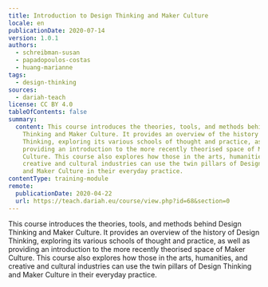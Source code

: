 ```yaml
---
title: Introduction to Design Thinking and Maker Culture
locale: en
publicationDate: 2020-07-14
version: 1.0.1
authors:
  - schreibman-susan
  - papadopoulos-costas
  - huang-marianne
tags:
  - design-thinking
sources:
  - dariah-teach
license: CC BY 4.0
tableOfContents: false
summary:
  content: This course introduces the theories, tools, and methods behind Design
    Thinking and Maker Culture. It provides an overview of the history of Design
    Thinking, exploring its various schools of thought and practice, as well as
    providing an introduction to the more recently theorised space of Maker
    Culture. This course also explores how those in the arts, humanities, and
    creative and cultural industries can use the twin pillars of Design Thinking
    and Maker Culture in their everyday practice.
contentType: training-module
remote:
  publicationDate: 2020-04-22
  url: https://teach.dariah.eu/course/view.php?id=68&section=0
---
```

This course introduces the theories, tools, and methods behind Design Thinking and Maker Culture. It provides an overview of the history of Design Thinking, exploring its various schools of thought and practice, as well as providing an introduction to the more recently theorised space of Maker Culture. This course also explores how those in the arts, humanities, and creative and cultural industries can use the twin pillars of Design Thinking and Maker Culture in their everyday practice.

<ExternalResource title="Interested in learning more?" subtitle="Check out Introduction to Design Thinking and Maker Culture" url="https://teach.dariah.eu/course/view.php?id=68&section=0" />

